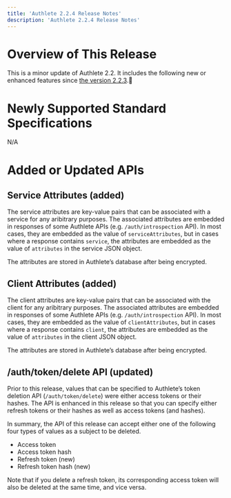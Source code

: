 ```yaml
---
title: 'Authlete 2.2.4 Release Notes'
description: 'Authlete 2.2.4 Release Notes'
---
```


# Overview of This Release

This is a minor update of Authlete 2.2. It includes the following new or enhanced features since [the version 2.2.3](../2.2.3).

# Newly Supported Standard Specifications

N/A

# Added or Updated APIs

## Service Attributes (added)

The service attributes are key-value pairs that can be associated with a service for any aribitrary purposes. The associated attributes are embedded in responses of some Authlete APIs (e.g. `/auth/introspection` API). In most cases, they are embedded as the value of `serviceAttributes`, but in cases where a response contains `service`, the attributes are embedded as the value of `attributes` in the service JSON object.

The attributes are stored in Authlete’s database after being encrypted.

## Client Attributes (added)

The client attributes are key-value pairs that can be associated with the client for any aribitrary purposes. The associated attributes are embedded in responses of some Authlete APIs (e.g. `/auth/introspection` API). In most cases, they are embedded as the value of `clientAttributes`, but in cases where a response contains `client`, the attributes are embedded as the value of `attributes` in the client JSON object.

The attributes are stored in Authlete’s database after being encrypted.

## /auth/token/delete API (updated)

Prior to this release, values that can be specified to Authlete’s token deletion API (`/auth/token/delete`) were either access tokens or their hashes. The API is enhanced in this release so that you can specify either refresh tokens or their hashes as well as access tokens (and hashes).

In summary, the API of this release can accept either one of the following four types of values as a subject to be deleted.

- Access token
- Access token hash
- Refresh token (new)
- Refresh token hash (new)

Note that if you delete a refresh token, its corresponding access token will also be deleted at the same time, and vice versa.
